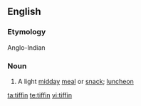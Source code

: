 ==English==
{{wikipedia}}
===Etymology===
Anglo-Indian

===Noun===
{{en-noun}}

# A light [[midday]] [[meal]] or [[snack]]; [[luncheon]]

[[ta:tiffin]]
[[te:tiffin]]
[[vi:tiffin]]